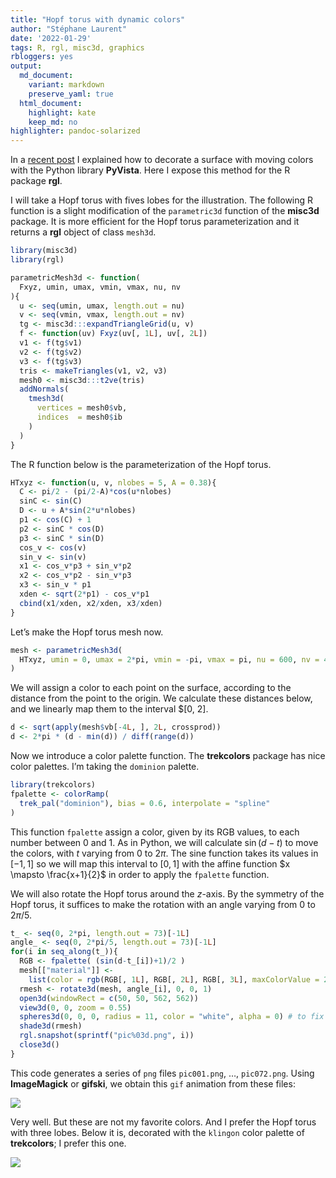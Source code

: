 ```yaml
---
title: "Hopf torus with dynamic colors"
author: "Stéphane Laurent"
date: '2022-01-29'
tags: R, rgl, misc3d, graphics
rbloggers: yes
output:
  md_document:
    variant: markdown
    preserve_yaml: true
  html_document:
    highlight: kate
    keep_md: no
highlighter: pandoc-solarized
---
```


In a 
[recent post](https://laustep.github.io/stlahblog/posts/PyVistaDynamicCmap.html) 
I explained how to decorate a surface with moving colors with the Python 
library **PyVista**. Here I expose this method for the R package **rgl**.

I will take a Hopf torus with fives lobes for the illustration. The following 
R function is a slight modification of the `parametric3d` function of the 
**misc3d** package. It is more efficient for the Hopf torus parameterization 
and it returns a **rgl** object of class `mesh3d`.

```r
library(misc3d)
library(rgl)

parametricMesh3d <- function(
  Fxyz, umin, umax, vmin, vmax, nu, nv 
){
  u <- seq(umin, umax, length.out = nu)
  v <- seq(vmin, vmax, length.out = nv)
  tg <- misc3d:::expandTriangleGrid(u, v)
  f <- function(uv) Fxyz(uv[, 1L], uv[, 2L])
  v1 <- f(tg$v1)
  v2 <- f(tg$v2)
  v3 <- f(tg$v3)
  tris <- makeTriangles(v1, v2, v3)
  mesh0 <- misc3d:::t2ve(tris)
  addNormals(
    tmesh3d(
      vertices = mesh0$vb,
      indices  = mesh0$ib
    )
  )
}
```

The R function below is the parameterization of the Hopf torus.

```r
HTxyz <- function(u, v, nlobes = 5, A = 0.38){
  C <- pi/2 - (pi/2-A)*cos(u*nlobes)
  sinC <- sin(C)
  D <- u + A*sin(2*u*nlobes)
  p1 <- cos(C) + 1
  p2 <- sinC * cos(D)
  p3 <- sinC * sin(D)
  cos_v <- cos(v)
  sin_v <- sin(v)
  x1 <- cos_v*p3 + sin_v*p2
  x2 <- cos_v*p2 - sin_v*p3
  x3 <- sin_v * p1
  xden <- sqrt(2*p1) - cos_v*p1
  cbind(x1/xden, x2/xden, x3/xden)
}
```

Let's make the Hopf torus mesh now.

```r
mesh <- parametricMesh3d(
  HTxyz, umin = 0, umax = 2*pi, vmin = -pi, vmax = pi, nu = 600, nv = 400
)
```

We will assign a color to each point on the surface, according to the distance 
from the point to the origin. We calculate these distances below, and we 
linearly map them to the interval $[0, 2\pi].

```r
d <- sqrt(apply(mesh$vb[-4L, ], 2L, crossprod))
d <- 2*pi * (d - min(d)) / diff(range(d))
```

Now we introduce a color palette function. The **trekcolors** package has 
nice color palettes. I'm taking the `dominion` palette.

```r
library(trekcolors)
fpalette <- colorRamp(
  trek_pal("dominion"), bias = 0.6, interpolate = "spline"
)
```

This function `fpalette` assign a color, given by its RGB values, to each 
number between $0$ and $1$. As in Python, we will calculate $\sin(d -t)$ to 
move the colors, with $t$ varying from $0$ to $2\pi$. The sine function takes 
its values in $[-1, 1]$ so we will map this interval to $[0,1]$ with the 
affine function $x \mapsto \frac{x+1}{2}$ in order to apply the `fpalette` 
function.

We will also rotate the Hopf torus around the $z$-axis. By the symmetry of the 
Hopf torus, it suffices to make the rotation with an angle varying from $0$ to 
$2\pi/5$.

```r
t_ <- seq(0, 2*pi, length.out = 73)[-1L]
angle_ <- seq(0, 2*pi/5, length.out = 73)[-1L]
for(i in seq_along(t_)){
  RGB <- fpalette( (sin(d-t_[i])+1)/2 )
  mesh[["material"]] <- 
    list(color = rgb(RGB[, 1L], RGB[, 2L], RGB[, 3L], maxColorValue = 255))
  rmesh <- rotate3d(mesh, angle_[i], 0, 0, 1)
  open3d(windowRect = c(50, 50, 562, 562))
  view3d(0, 0, zoom = 0.55)
  spheres3d(0, 0, 0, radius = 11, color = "white", alpha = 0) # to fix the view
  shade3d(rmesh)
  rgl.snapshot(sprintf("pic%03d.png", i))
  close3d()
}
```

This code generates a series of `png` files `pic001.png`, ..., `pic072.png`. 
Using **ImageMagick** or **gifski**, we obtain this `gif` animation from these 
files:

![](figures/HTdominion.gif)

Very well. But these are not my favorite colors. And I prefer the Hopf torus 
with three lobes. Below it is, decorated with the `klingon` color palette of 
**trekcolors**; I prefer this one.

![](figures/HTklingon2.gif)
